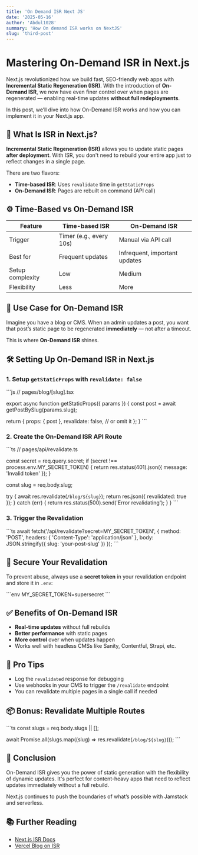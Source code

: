 ```yaml
---
title: 'On Demand ISR Next JS'
date: '2025-05-16'
author: 'Abdul1028'
summary: 'How On demand ISR works on NextJS'
slug: 'third-post'
---
```


# Mastering On-Demand ISR in Next.js

Next.js revolutionized how we build fast, SEO-friendly web apps with **Incremental Static Regeneration (ISR)**. With the introduction of **On-Demand ISR**, we now have even finer control over when pages are regenerated — enabling real-time updates **without full redeployments**.

In this post, we’ll dive into how On-Demand ISR works and how you can implement it in your Next.js app.

## 🧠 What Is ISR in Next.js?

**Incremental Static Regeneration (ISR)** allows you to update static pages **after deployment**. With ISR, you don't need to rebuild your entire app just to reflect changes in a single page.

There are two flavors:

- **Time-based ISR**: Uses `revalidate` time in `getStaticProps`
- **On-Demand ISR**: Pages are rebuilt on command (API call)

## ⚙️ Time-Based vs On-Demand ISR

| Feature             | Time-based ISR         | On-Demand ISR              |
|---------------------|------------------------|----------------------------|
| Trigger             | Timer (e.g., every 10s) | Manual via API call        |
| Best for            | Frequent updates        | Infrequent, important updates |
| Setup complexity    | Low                     | Medium                     |
| Flexibility         | Less                    | More                       |

## 🚀 Use Case for On-Demand ISR

Imagine you have a blog or CMS. When an admin updates a post, you want that post’s static page to be regenerated **immediately** — not after a timeout.

This is where **On-Demand ISR** shines.

## 🛠️ Setting Up On-Demand ISR in Next.js

### 1. Setup `getStaticProps` with `revalidate: false`

\`\`\`js
// pages/blog/[slug].tsx

export async function getStaticProps({ params }) {
  const post = await getPostBySlug(params.slug);

  return {
    props: { post },
    revalidate: false, // or omit it
  };
}
\`\`\`

### 2. Create the On-Demand ISR API Route

\`\`\`ts
// pages/api/revalidate.ts

  const secret = req.query.secret;
  if (secret !== process.env.MY_SECRET_TOKEN) {
    return res.status(401).json({ message: 'Invalid token' });
  }

  const slug = req.body.slug;

  try {
    await res.revalidate(`/blog/${slug}`);
    return res.json({ revalidated: true });
  } catch (err) {
    return res.status(500).send('Error revalidating');
  }
}
\`\`\`

### 3. Trigger the Revalidation

\`\`\`ts
await fetch('/api/revalidate?secret=MY_SECRET_TOKEN', {
  method: 'POST',
  headers: { 'Content-Type': 'application/json' },
  body: JSON.stringify({ slug: 'your-post-slug' })
});
\`\`\`

## 🔐 Secure Your Revalidation

To prevent abuse, always use a **secret token** in your revalidation endpoint and store it in `.env`:

\`\`\`env
MY_SECRET_TOKEN=supersecret
\`\`\`

## ✅ Benefits of On-Demand ISR

- **Real-time updates** without full rebuilds
- **Better performance** with static pages
- **More control** over when updates happen
- Works well with headless CMSs like Sanity, Contentful, Strapi, etc.

## 🧪 Pro Tips

- Log the `revalidated` response for debugging
- Use webhooks in your CMS to trigger the `/revalidate` endpoint
- You can revalidate multiple pages in a single call if needed

## 📦 Bonus: Revalidate Multiple Routes

\`\`\`ts
const slugs = req.body.slugs || [];

await Promise.all(slugs.map((slug) => res.revalidate(`/blog/${slug}`)));
\`\`\`

## 🧭 Conclusion

On-Demand ISR gives you the power of static generation with the flexibility of dynamic updates. It's perfect for content-heavy apps that need to reflect updates immediately without a full rebuild.

Next.js continues to push the boundaries of what’s possible with Jamstack and serverless.

## 📚 Further Reading

- [Next.js ISR Docs](https://nextjs.org/docs/pages/building-your-application/data-fetching/incremental-static-regeneration)
- [Vercel Blog on ISR](https://vercel.com/blog/incremental-static-regeneration)